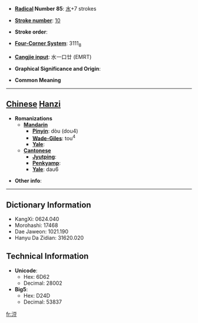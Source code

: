 * '''[[Wiktionary:Chinese radical index| Radical]] Number 85''': [[Wiktionary:Chinese radical index 水|水]]+7 strokes

* '''[[Wiktionary:Chinese total strokes index|Stroke number]]''': [[Wiktionary:Chinese total strokes index 10|10]]

* '''Stroke order''': 

* '''[[Wiktionary:Chinese four corner index|Four-Corner System]]''': 3111<sub>8</sub>

* '''[[Wiktionary:Chinese Cangjie index|Cangjie input]]''': 水一口廿 (EMRT)

* '''Graphical Significance and Origin''': 

* '''Common Meaning'''

----

== [[Chinese]] [[Hanzi]] ==

* '''Romanizations'''
** '''[[Mandarin]]'''
*** '''[[Pinyin]]''': dòu (dou4)
*** '''[[Wade-Giles]]''': tou<sup>4</sup>
*** '''[[Yale]]''': 
** '''[[Cantonese]]'''
*** '''[[Jyutping]]''':
*** '''[[Penkyamp]]''': 
*** '''[[Yale]]''': dau6

* '''Other info''': 

----

== Dictionary Information ==

* KangXi: 0624.040
* Morohashi: 17468
* Dae Jaweon: 1021.190
* Hanyu Da Zidian: 31620.020

== Technical Information ==

* '''Unicode''':
** Hex: 6D62
** Decimal: 28002
* '''Big5''':
** Hex: D24D
** Decimal: 53837

[[fr:浢]]